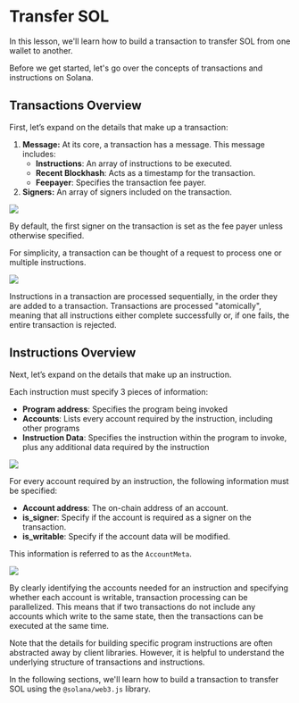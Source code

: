 # Transfer SOL

In this lesson, we'll learn how to build a transaction to transfer SOL from one wallet to another.

Before we get started, let's go over the concepts of transactions and instructions on Solana.

## Transactions Overview

First, let’s expand on the details that make up a transaction:

1. **Message:** At its core, a transaction has a message. This message includes:
   - **Instructions**: An array of instructions to be executed.
   - **Recent Blockhash**: Acts as a timestamp for the transaction.
   - **Feepayer**: Specifies the transaction fee payer.
2. **Signers:** An array of signers included on the transaction.

![](/course/Transaction/1-transaction.png)

By default, the first signer on the transaction is set as the fee payer unless otherwise specified.

For simplicity, a transaction can be thought of a request to process one or multiple instructions.

![](/course/Transaction/2-transaction.png)

Instructions in a transaction are processed sequentially, in the order they are added to a transaction.
Transactions are processed "atomically", meaning that all instructions either complete successfully or, if one fails, the entire transaction is rejected.

## Instructions Overview

Next, let’s expand on the details that make up an instruction.

Each instruction must specify 3 pieces of information:

- **Program address**: Specifies the program being invoked
- **Accounts**: Lists every account required by the instruction, including other programs
- **Instruction Data**: Specifies the instruction within the program to invoke, plus any additional data required by the instruction

![](/course/Transaction/3-transaction.png)

For every account required by an instruction, the following information must be specified:

- **Account address**: The on-chain address of an account.
- **is_signer**: Specify if the account is required as a signer on the transaction.
- **is_writable**: Specify if the account data will be modified.

This information is referred to as the `AccountMeta`.

![](/course/Transaction/4-transaction.png)

By clearly identifying the accounts needed for an instruction and specifying whether each account is writable, transaction processing can be parallelized.
This means that if two transactions do not include any accounts which write to the same state, then the transactions can be executed at the same time.

Note that the details for building specific program instructions are often abstracted away by client libraries.
However, it is helpful to understand the underlying structure of transactions and instructions.

In the following sections, we'll learn how to build a transaction to transfer SOL using the `@solana/web3.js` library.
